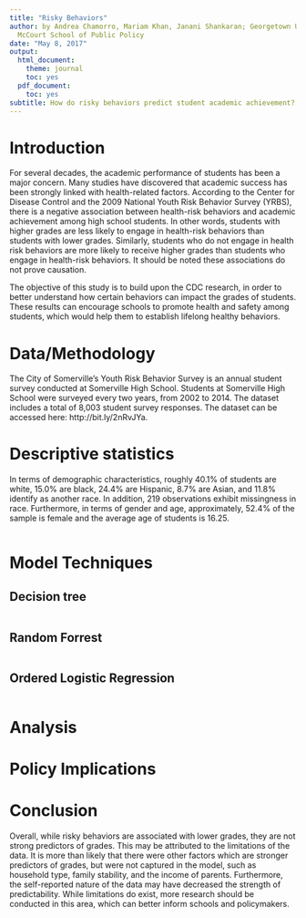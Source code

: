 ---
title: "Risky Behaviors"
author: by Andrea Chamorro, Mariam Khan, Janani Shankaran; Georgetown University's
  McCourt School of Public Policy
date: "May 8, 2017"
output:
  html_document:
    theme: journal
    toc: yes
  pdf_document:
    toc: yes
subtitle: How do risky behaviors predict student academic achievement?
---

# Introduction

For several decades, the academic performance of students has been a major concern. Many studies have discovered that academic success has been strongly linked with health-related factors. According to the Center for Disease Control and the 2009 National Youth Risk Behavior Survey (YRBS), there is a negative association between health-risk behaviors and academic achievement among high school students. In other words, students with higher grades are less likely to engage in health-risk behaviors than students with lower grades. Similarly, students who do not engage in health risk behaviors are more likely to receive higher grades than students who engage in health-risk behaviors. It should be noted these associations do not prove causation. 

The objective of this study is to build upon the CDC research, in order to better understand how certain behaviors can impact the grades of students. These results can encourage schools to promote health and safety among students, which would help them to establish lifelong healthy behaviors. 

# Data/Methodology

The City of Somerville's Youth Risk Behavior Survey is an annual student survey conducted at Somerville High School. Students at Somerville High School were surveyed every two years, from 2002 to 2014. The dataset includes a total of 8,003 student survey responses. The dataset can be accessed here: http://bit.ly/2nRvJYa. 

# Descriptive statistics

In terms of demographic characteristics, roughly 40.1% of students are white, 15.0% are black, 24.4% are Hispanic, 8.7% are Asian, and 11.8% identify as another race. In addition, 219 observations exhibit missingness in race. Furthermore, in terms of gender and age, approximately, 52.4% of the sample is female and the average age of students is 16.25.

```{r}

```

# Model Techniques

## Decision tree

```{r}

```

## Random Forrest

```{r}

```

## Ordered Logistic Regression

```{r}

```


# Analysis 

# Policy Implications 

# Conclusion

Overall, while risky behaviors are associated with lower grades, they are not strong predictors of grades. This may be attributed to the limitations of the data. It is more than likely that there were other factors which are stronger predictors of grades, but were not captured in the model, such as household type, family stability, and the income of parents. Furthermore, the self-reported nature of the data may have decreased the strength of predictability. While limitations do exist, more research should be conducted in this area, which can better inform schools and policymakers. 
